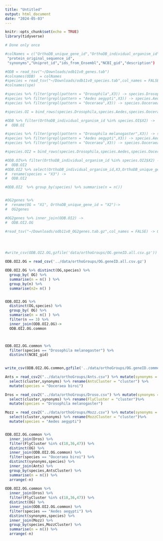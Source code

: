 ```yaml
---
title: "Untitled"
output: html_document
date: "2024-05-03"
---
```


```r
knitr::opts_chunk$set(echo = TRUE)
library(tidyverse)

```


```r
# Done only once

#colNames = c("OrthoDB_unique_gene_id","OrthoDB_individual_organism_id",
 "protein_original_sequence_id",
 "synonyms","Uniprot_id","ids_from_Ensembl","NCBI_gid","description")

#ODB = read_tsv("~/Downloads/odb11v0_genes.tab")
#colnames(ODB)  = colNames
#species = read_tsv("~/Downloads/odb11v0_species.tab",col_names = FALSE)
#colnames(spe)

#species %>% filter(grepl(pattern = "Drosophila",X3)) -> species.Drosophila
#species %>% filter(grepl(pattern = "Aedes aegypti",X3)) -> species.Aedes
#species %>% filter(grepl(pattern = "Ooceraea",X3)) -> species.Ooceraea

#species.OI = bind_rows(species.Drosophila,species.Aedes,species.Ooceraea)

#ODB %>% filter(OrthoDB_individual_organism_id %in% species.OI$X2) ->
#  ODB.OI

#species %>% filter(grepl(pattern = "Drosophila melanogaster",X3)) -> species.Drosophila
#species %>% filter(grepl(pattern = "Aedes aegypti",X3)) -> species.Aedes
#species %>% filter(grepl(pattern = "Ooceraea",X3)) -> species.Ooceraea

#species.OI2 = bind_rows(species.Drosophila,species.Aedes,species.Ooceraea)

#ODB.OI%>% filter(OrthoDB_individual_organism_id %in% species.OI2$X2) ->
#  ODB.OI2
#ODB.OI2 %>% select(OrthoDB_individual_organism_id,X3,OrthoDB_unique_gene_id,synonyms,NCBI_gid,description) %>%
#  rename(species = "X3") ->
#  ODB.OI2

#ODB.OI2  %>% group_by(species) %>% summarise(n = n())


#OG2genes %>%
#  rename(OG = "X1", OrthoDB_unique_gene_id = "X2")->
#  OG2genes

#OG2genes %>% inner_join(ODB.OI2) -> 
#  ODB.OI2.OG

#read_tsv("~/Downloads/odb11v0_OG2genes.tab.gz",col_names = FALSE) -> OG2genes




#write_csv(ODB.OI2.OG,gzfile('data/orthoGroups/OG.geneID.all.csv.gz'))

```

```r
ODB.OI2.OG = read_csv('../data/orthoGroups/OG.geneID.all.csv.gz')

ODB.OI2.OG %>% distinct(OG,species) %>%
  group_by( OG) %>%
  summarise(n = n() ) %>%
  group_by(n) %>%
  summarise(n2= n() )


ODB.OI2.OG %>%
  distinct(OG,species) %>%
  group_by( OG) %>%
  summarise(n = n() ) %>%
  filter(n == 3) %>%
  inner_join(ODB.OI2.OG)->
  ODB.OI2.OG.common



ODB.OI2.OG.common %>%
  filter(species == "Drosophila melanogaster") %>%
  distinct(NCBI_gid)
  

write_csv(ODB.OI2.OG.common,gzfile('../data/orthoGroups/OG.geneID.common.csv.gz'))


```




```r
Ants = read_csv2("../data/orthoGroups/Ants.csv") %>% mutate(synonyms = gene) %>%
  select(cluster,synonyms) %>% rename(AntsCluster = "cluster") %>%
  mutate(species = "Ooceraea biroi")

Dros = read_csv2("../data/orthoGroups/Droso.csv") %>% mutate(synonyms = gene) %>%
  select(cluster,synonyms) %>% rename(FlyCluster = "cluster")%>%
  mutate(species = "Drosophila melanogaster")

Mozz = read_csv2("../data/orthoGroups/Mozz.csv") %>% mutate(synonyms = gene) %>%
  select(cluster,synonyms) %>% rename(MozzCluster = "cluster")%>%
  mutate(species = "Aedes aegypti")


ODB.OI2.OG.common %>%
  inner_join(Dros) %>%
  filter(FlyCluster %in% c(18,36,47)) %>%
  distinct(OG) %>% 
  inner_join(ODB.OI2.OG.common) %>%
  filter(species == "Ooceraea biroi") %>%
  distinct(synonyms,species) %>%
  inner_join(Ants) %>%
  group_by(species,AntsCluster) %>%
  summarise(n = n()) %>%
  arrange(-n)
  
ODB.OI2.OG.common %>%
  inner_join(Dros) %>%
  filter(FlyCluster %in% c(18,36,47)) %>%
  distinct(OG) %>% 
  inner_join(ODB.OI2.OG.common) %>%
  filter(species == "Aedes aegypti") %>%
  distinct(synonyms,species) %>%
  inner_join(Mozz) %>%
  group_by(species,MozzCluster) %>%
  summarise(n = n()) %>%
  arrange(-n)



```
